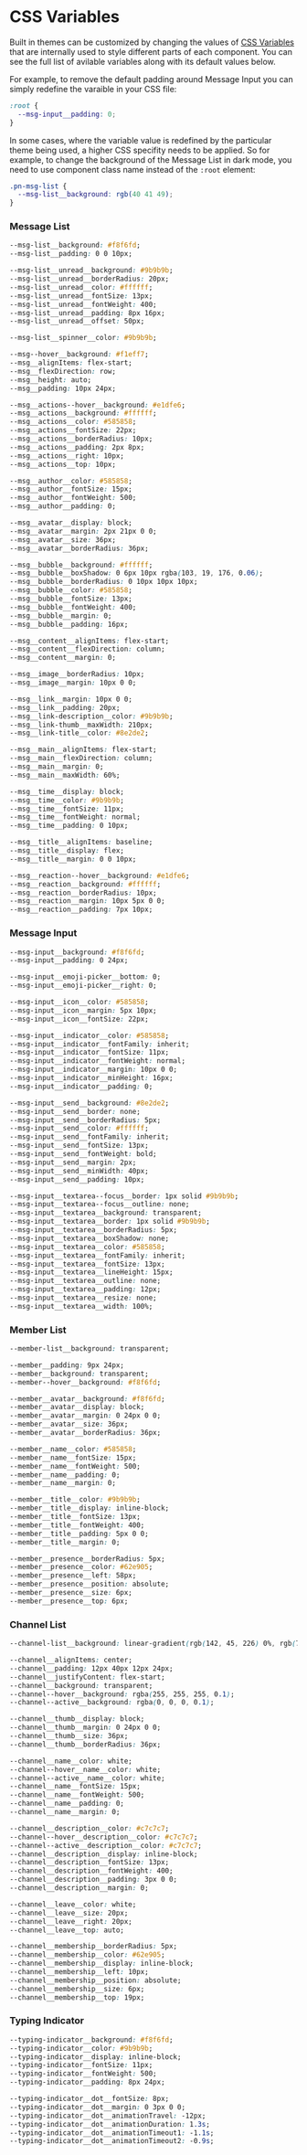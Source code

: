 
<Meta title="UI Customization/CSS Variables" />

# CSS Variables

Built in themes can be customized by changing the values of
[CSS Variables](https://developer.mozilla.org/en-US/docs/Web/CSS/Using_CSS_custom_properties) that
are internally used to style different parts of each component. You can see the full list of
avilable variables along with its default values below.

For example, to remove the default padding around Message Input you can simply redefine the varaible
in your CSS file:

```css
:root {
  --msg-input__padding: 0;
}
```

In some cases, where the variable value is redefined by the particular theme being used, a higher
CSS specifity needs to be applied. So for example, to change the background of the Message List in
dark mode, you need to use component class name instead of the `:root` element:

```css
.pn-msg-list {
  --msg-list__background: rgb(40 41 49);
}
```

### Message List

```css
--msg-list__background: #f8f6fd;
--msg-list__padding: 0 0 10px;

--msg-list__unread__background: #9b9b9b;
--msg-list__unread__borderRadius: 20px;
--msg-list__unread__color: #ffffff;
--msg-list__unread__fontSize: 13px;
--msg-list__unread__fontWeight: 400;
--msg-list__unread__padding: 8px 16px;
--msg-list__unread__offset: 50px;

--msg-list__spinner__color: #9b9b9b;

--msg--hover__background: #f1eff7;
--msg__alignItems: flex-start;
--msg__flexDirection: row;
--msg__height: auto;
--msg__padding: 10px 24px;

--msg__actions--hover__background: #e1dfe6;
--msg__actions__background: #ffffff;
--msg__actions__color: #585858;
--msg__actions__fontSize: 22px;
--msg__actions__borderRadius: 10px;
--msg__actions__padding: 2px 8px;
--msg__actions__right: 10px;
--msg__actions__top: 10px;

--msg__author__color: #585858;
--msg__author__fontSize: 15px;
--msg__author__fontWeight: 500;
--msg__author__padding: 0;

--msg__avatar__display: block;
--msg__avatar__margin: 2px 21px 0 0;
--msg__avatar__size: 36px;
--msg__avatar__borderRadius: 36px;

--msg__bubble__background: #ffffff;
--msg__bubble__boxShadow: 0 6px 10px rgba(103, 19, 176, 0.06);
--msg__bubble__borderRadius: 0 10px 10px 10px;
--msg__bubble__color: #585858;
--msg__bubble__fontSize: 13px;
--msg__bubble__fontWeight: 400;
--msg__bubble__margin: 0;
--msg__bubble__padding: 16px;

--msg__content__alignItems: flex-start;
--msg__content__flexDirection: column;
--msg__content__margin: 0;

--msg__image__borderRadius: 10px;
--msg__image__margin: 10px 0 0;

--msg__link__margin: 10px 0 0;
--msg__link__padding: 20px;
--msg__link-description__color: #9b9b9b;
--msg__link-thumb__maxWidth: 210px;
--msg__link-title__color: #8e2de2;

--msg__main__alignItems: flex-start;
--msg__main__flexDirection: column;
--msg__main__margin: 0;
--msg__main__maxWidth: 60%;

--msg__time__display: block;
--msg__time__color: #9b9b9b;
--msg__time__fontSize: 11px;
--msg__time__fontWeight: normal;
--msg__time__padding: 0 10px;

--msg__title__alignItems: baseline;
--msg__title__display: flex;
--msg__title__margin: 0 0 10px;

--msg__reaction--hover__background: #e1dfe6;
--msg__reaction__background: #ffffff;
--msg__reaction__borderRadius: 10px;
--msg__reaction__margin: 10px 5px 0 0;
--msg__reaction__padding: 7px 10px;
```

### Message Input

```css
--msg-input__background: #f8f6fd;
--msg-input__padding: 0 24px;

--msg-input__emoji-picker__bottom: 0;
--msg-input__emoji-picker__right: 0;

--msg-input__icon__color: #585858;
--msg-input__icon__margin: 5px 10px;
--msg-input__icon__fontSize: 22px;

--msg-input__indicator__color: #585858;
--msg-input__indicator__fontFamily: inherit;
--msg-input__indicator__fontSize: 11px;
--msg-input__indicator__fontWeight: normal;
--msg-input__indicator__margin: 10px 0 0;
--msg-input__indicator__minHeight: 16px;
--msg-input__indicator__padding: 0;

--msg-input__send__background: #8e2de2;
--msg-input__send__border: none;
--msg-input__send__borderRadius: 5px;
--msg-input__send__color: #ffffff;
--msg-input__send__fontFamily: inherit;
--msg-input__send__fontSize: 13px;
--msg-input__send__fontWeight: bold;
--msg-input__send__margin: 2px;
--msg-input__send__minWidth: 40px;
--msg-input__send__padding: 10px;

--msg-input__textarea--focus__border: 1px solid #9b9b9b;
--msg-input__textarea--focus__outline: none;
--msg-input__textarea__background: transparent;
--msg-input__textarea__border: 1px solid #9b9b9b;
--msg-input__textarea__borderRadius: 5px;
--msg-input__textarea__boxShadow: none;
--msg-input__textarea__color: #585858;
--msg-input__textarea__fontFamily: inherit;
--msg-input__textarea__fontSize: 13px;
--msg-input__textarea__lineHeight: 15px;
--msg-input__textarea__outline: none;
--msg-input__textarea__padding: 12px;
--msg-input__textarea__resize: none;
--msg-input__textarea__width: 100%;
```

### Member List

```css
--member-list__background: transparent;

--member__padding: 9px 24px;
--member__background: transparent;
--member--hover__background: #f8f6fd;

--member__avatar__background: #f8f6fd;
--member__avatar__display: block;
--member__avatar__margin: 0 24px 0 0;
--member__avatar__size: 36px;
--member__avatar__borderRadius: 36px;

--member__name__color: #585858;
--member__name__fontSize: 15px;
--member__name__fontWeight: 500;
--member__name__padding: 0;
--member__name__margin: 0;

--member__title__color: #9b9b9b;
--member__title__display: inline-block;
--member__title__fontSize: 13px;
--member__title__fontWeight: 400;
--member__title__padding: 5px 0 0;
--member__title__margin: 0;

--member__presence__borderRadius: 5px;
--member__presence__color: #62e905;
--member__presence__left: 58px;
--member__presence__position: absolute;
--member__presence__size: 6px;
--member__presence__top: 6px;
```

### Channel List

```css
--channel-list__background: linear-gradient(rgb(142, 45, 226) 0%, rgb(74, 0, 224) 100%);

--channel__alignItems: center;
--channel__padding: 12px 40px 12px 24px;
--channel__justifyContent: flex-start;
--channel__background: transparent;
--channel--hover__background: rgba(255, 255, 255, 0.1);
--channel--active__background: rgba(0, 0, 0, 0.1);

--channel__thumb__display: block;
--channel__thumb__margin: 0 24px 0 0;
--channel__thumb__size: 36px;
--channel__thumb__borderRadius: 36px;

--channel__name__color: white;
--channel--hover__name__color: white;
--channel--active__name__color: white;
--channel__name__fontSize: 15px;
--channel__name__fontWeight: 500;
--channel__name__padding: 0;
--channel__name__margin: 0;

--channel__description__color: #c7c7c7;
--channel--hover__description__color: #c7c7c7;
--channel--active__description__color: #c7c7c7;
--channel__description__display: inline-block;
--channel__description__fontSize: 13px;
--channel__description__fontWeight: 400;
--channel__description__padding: 3px 0 0;
--channel__description__margin: 0;

--channel__leave__color: white;
--channel__leave__size: 20px;
--channel__leave__right: 20px;
--channel__leave__top: auto;

--channel__membership__borderRadius: 5px;
--channel__membership__color: #62e905;
--channel__membership__display: inline-block;
--channel__membership__left: 10px;
--channel__membership__position: absolute;
--channel__membership__size: 6px;
--channel__membership__top: 19px;
```

### Typing Indicator

```css
--typing-indicator__background: #f8f6fd;
--typing-indicator__color: #9b9b9b;
--typing-indicator__display: inline-block;
--typing-indicator__fontSize: 11px;
--typing-indicator__fontWeight: 500;
--typing-indicator__padding: 8px 24px;

--typing-indicator__dot__fontSize: 8px;
--typing-indicator__dot__margin: 0 3px 0 0;
--typing-indicator__dot__animationTravel: -12px;
--typing-indicator__dot__animationDuration: 1.3s;
--typing-indicator__dot__animationTimeout1: -1.1s;
--typing-indicator__dot__animationTimeout2: -0.9s;
```
